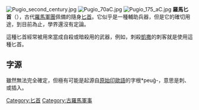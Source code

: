 [[Image:Pugio_second_century.jpg|thumb]]
{{Not|羅馬短劍}}
[[Image:Pugio_70aC.jpg|thumb]]
[[Image:Pugio_175_aC.jpg|thumb]]
'''羅馬匕首'''（{{lang-en|pugio}}），古代[[羅馬軍團|羅馬軍團]]佩備的隨身[[匕首|匕首]]。它似乎是一種輔助兵器，但是它的確切用途，到目前為止，學界還沒有定論。

這種匕首經常被用來當成自殺或暗殺用的武器，例如，刺殺[[凱撒|凱撒]]的刺客就是使用這種匕首。

==字源==
雖然無法完全確定，但{{lang-la|pūgiō}}極有可能是起源自[[原始印歐語|原始印歐語]]的字根*peuĝ-，意思是刺、或插入。
{{DEFAULTSORT:Pugio}}
{{Ancient-Rome-stub}}
{{武器小作品}}
[[Category:匕首|Category:匕首]]
[[Category:古羅馬軍事|Category:古羅馬軍事]]